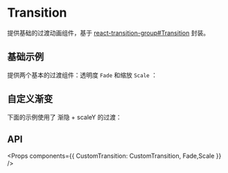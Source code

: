 
<Meta title="Doc/Transition" component={CustomTransition} />

# Transition

提供基础的过渡动画组件，基于 [react-transition-group#Transition](http://reactcommunity.org/react-transition-group/transition) 封装。

## 基础示例

提供两个基本的过渡组件：透明度 `Fade` 和缩放 `Scale` ：

<Preview>
  <Story id="story-transition--fade" />
</Preview>

<Preview>
  <Story id="story-transition--scale" />
</Preview>

## 自定义渐变

下面的示例使用了 渐隐 + scaleY 的过渡：

<Preview>
  <Story id="story-transition--custom" />
</Preview>


## API

<Props components={{ CustomTransition: CustomTransition, Fade,Scale }} />
